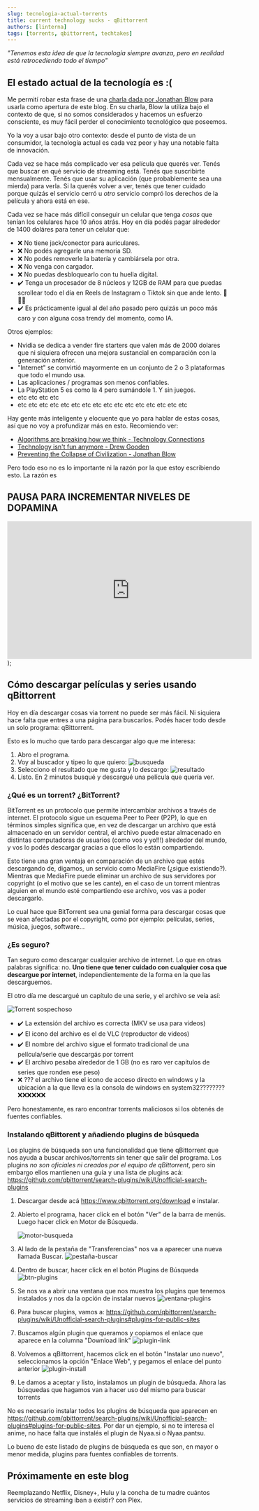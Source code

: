 ```yaml
---
slug: tecnologia-actual-torrents
title: current technology sucks - qBittorrent
authors: [linterna]
tags: [torrents, qbittorrent, techtakes]
---
```


_"Tenemos esta idea de que la tecnología siempre avanza, pero en realidad está
retrocediendo todo el tiempo"_

<!-- truncate -->

## El estado actual de la tecnología es :(

Me permití robar esta frase de una
[charla dada por Jonathan Blow](https://www.youtube.com/watch?v=ZSRHeXYDLko)
para usarla como apertura de este blog. En su charla, Blow la utiliza bajo el
contexto de que, si no somos considerados y hacemos un esfuerzo consciente, es
muy fácil perder el conocimiento tecnológico que poseemos.

Yo la voy a usar bajo otro contexto: desde el punto de vista de un consumidor,
la tecnología actual es cada vez peor y hay una notable falta de innovación.

Cada vez se hace más complicado ver esa película que querés ver. Tenés que
buscar en qué servicio de streaming está. Tenés que suscribirte mensualmente.
Tenés que usar su aplicación (que probablemente sea una mierda) para verla. Si
la querés volver a ver, tenés que tener cuidado porque quizás el servicio cerró
u _otro_ servicio compró los derechos de la película y ahora está en ese.

Cada vez se hace más difícil conseguir un celular que tenga _cosas_ que tenían
los celulares hace 10 años atrás. Hoy en día podés pagar alrededor de 1400
doláres para tener un celular que:

- ❌ No tiene jack/conector para auriculares.
- ❌ No podés agregarle una memoria SD.
- ❌ No podés removerle la batería y cambiársela por otra.
- ❌ No venga con cargador.
- ❌ No puedas desbloquearlo con tu huella digital.
- ✔️ Tenga un procesador de 8 núcleos y 12GB de RAM para que puedas scrollear
  todo el día en Reels de Instagram o Tiktok sin que ande lento. 💖💖💕
- ✔️ Es prácticamente igual al del año pasado pero quizás un poco más caro y con
  alguna cosa trendy del momento, como IA.

Otros ejemplos:

- Nvidia se dedica a vender fire starters que valen más de 2000 dolares que ni
  siquiera ofrecen una mejora sustancial en comparación con la generación
  anterior.
- "Internet" se convirtió mayormente en un conjunto de 2 o 3 plataformas que
  todo el mundo usa.
- Las aplicaciones / programas son menos confiables.
- La PlayStation 5 es como la 4 pero sumándole 1. Y sin juegos.
- etc etc etc etc
- etc etc etc etc etc etc etc etc etc etc etc etc etc etc etc etc

Hay gente más inteligente y elocuente que yo para hablar de estas cosas, así que
no voy a profundizar más en esto. Recomiendo ver:

- [Algorithms are breaking how we think - Technology Connections](https://www.youtube.com/watch?v=QEJpZjg8GuA)
- [Technology isn't fun anymore - Drew Gooden](https://www.youtube.com/watch?v=P-TANCVoHlc)
- [Preventing the Collapse of Civilization - Jonathan Blow ](https://www.youtube.com/watch?v=ZSRHeXYDLko)

Pero todo eso no es lo importante ni la razón por la que estoy escribiendo esto.
La razón es

  <div
    style={{
      margin: "0 auto",
      textAlign: "center",
    }}
  >
    <h2>PAUSA PARA INCREMENTAR NIVELES DE DOPAMINA</h2>
    <iframe
      width="560"
      height="315"
      src="https://www.youtube.com/embed/QPW3XwBoQlw?si=byCaKJ7mQrlXSn3N"
      title="YouTube video player"
      frameborder="0"
      allow="accelerometer; autoplay; clipboard-write; encrypted-media; gyroscope; picture-in-picture; web-share"
      referrerpolicy="strict-origin-when-cross-origin"
      allowfullscreen
    ></iframe>
  </div>
);

<DopamineAddiction />

## Cómo descargar películas y series usando qBittorrent

Hoy en día descargar cosas via torrent no puede ser más fácil. Ni siquiera hace
falta que entres a una página para buscarlos. Podés hacer todo desde un solo
programa: qBittorrent.

Esto es lo mucho que tardo para descargar algo que me interesa:

1. Abro el programa.
2. Voy al buscador y tipeo lo que quiero: ![busqueda](./busqueda.png)
3. Selecciono el resultado que me gusta y lo descargo:
   ![resultado](./resultado.png)
4. Listo. En 2 minutos busqué y descargué una película que quería ver.

### ¿Qué es un torrent? ¿BitTorrent?

BitTorrent es un protocolo que permite intercambiar archivos a través de
internet. El protocolo sigue un esquema Peer to Peer (P2P), lo que en términos
simples significa que, en vez de descargar un archivo que está almacenado en un
servidor central, el archivo puede estar almacenado en distintas computadoras de
usuarios (como vos y yo!!!) alrededor del mundo, y vos lo podés descargar
gracias a que ellos lo están compartiendo.

Esto tiene una gran ventaja en comparación de un archivo que estés descargando
de, digamos, un servicio como MediaFire (¿sigue existiendo?). Mientras que
MediaFire puede eliminar un archivo de sus servidores por copyright (o el motivo
que se les cante), en el caso de un torrent mientras alguien en el mundo esté
compartiendo ese archivo, vos vas a poder descargarlo.

Lo cual hace que BitTorrent sea una genial forma para descargar cosas que se
vean afectadas por el copyright, como por ejemplo: películas, series, música,
juegos, software...

### ¿Es seguro?

Tan seguro como descargar cualquier archivo de internet. Lo que en otras
palabras significa: no. **Uno tiene que tener cuidado con cualquier cosa que
descargue por internet**, independientemente de la forma en la que las
descarguemos.

El otro día me descargué un capítulo de una serie, y el archivo se veía así:

![Torrent sospechoso](./torrent-sospechoso.png)

- ✔️ La extensión del archivo es correcta (MKV se usa para videos)
- ✔️ El icono del archivo es el de VLC (reproductor de videos)
- ✔️ El nombre del archivo sigue el formato tradicional de una película/serie
  que descargás por torrent
- ✔️ El archivo pesaba alrededor de 1 GB (no es raro ver capítulos de series que
  ronden ese peso)
- ❌ ??? el archivo tiene el icono de acceso directo en windows y la ubicación a
  la que lleva es la consola de windows en system32???????? ❌❌❌❌❌❌

Pero honestamente, es raro encontrar torrents maliciosos si los obtenés de
fuentes confiables.

### Instalando qBittorent y añadiendo plugins de búsqueda

Los plugins de búsqueda son una funcionalidad que tiene qBittorrent que nos
ayuda a buscar archivos/torrents sin tener que salir del programa. Los plugins
_no son oficiales ni creados por el equipo de qBittorrent_, pero sin embargo
ellos mantienen una guía y una lista de plugins acá:
https://github.com/qbittorrent/search-plugins/wiki/Unofficial-search-plugins

1. Descargar desde acá https://www.qbittorrent.org/download e instalar.
1. Abierto el programa, hacer click en el botón "Ver" de la barra de menús.
   Luego hacer click en Motor de Búsqueda.

   ![motor-busqueda](./motor-busqueda.png)

1. Al lado de la pestaña de "Transferencias" nos va a aparecer una nueva llamada
   Buscar. ![pestaña-buscar](./pestaña-buscar.png)
1. Dentro de buscar, hacer click en el botón Plugins de Búsqueda
   ![btn-plugins](./btn-plugins.png)
1. Se nos va a abrir una ventana que nos muestra los plugins que tenemos
   instalados y nos da la opción de instalar nuevos
   ![ventana-plugins](./ventana-plugins.png)
1. Para buscar plugins, vamos a:
   https://github.com/qbittorrent/search-plugins/wiki/Unofficial-search-plugins#plugins-for-public-sites
1. Buscamos algún plugin que queramos y copiamos el enlace que aparece en la
   columna "Download link" ![plugin-link](./plugin-link.png)
1. Volvemos a qBittorrent, hacemos click en el botón "Instalar uno nuevo",
   seleccionamos la opción "Enlace Web", y pegamos el enlace del punto anterior
   ![plugin-install](./plugin-install.png)
1. Le damos a aceptar y listo, instalamos un plugin de búsqueda. Ahora las
   búsquedas que hagamos van a hacer uso del mismo para buscar torrents

No es necesario instalar todos los plugins de búsqueda que aparecen en
https://github.com/qbittorrent/search-plugins/wiki/Unofficial-search-plugins#plugins-for-public-sites.
Por dar un ejemplo, si no te interesa el anime, no hace falta que instalés el
plugin de Nyaa.si o Nyaa.pantsu.

Lo bueno de este listado de plugins de búsqueda es que son, en mayor o menor
medida, plugins para fuentes confiables de torrents.

## Próximamente en este blog

Reemplazando Netflix, Disney+, Hulu y la concha de tu madre cuántos servicios de
streaming iban a existir? con Plex.
